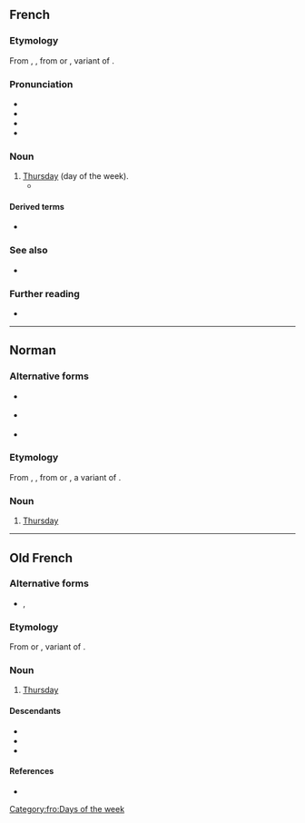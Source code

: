 {{also|Jeudi}}
==French==

===Etymology===
From {{inh|fr|fro|jeudi}}, {{m|fro|jusdi}}, from {{inh|fr|la||Jovis diēs}} or {{m|la||Iovis diēs}}, variant of {{m|la|diēs Iovis||day of Jupiter}}.

===Pronunciation===
* {{fr-IPA|jeûdi}}
* {{audio|fr|Fr-jeudi-fr-ouest.ogg|Audio (France)}}
* {{rhymes|fr|i}}
* {{homophones|fr|jeudis}}

===Noun===
{{fr-noun|m}}

# [[Thursday]] (day of the week).
#* {{quote-book|fr|1986||Il était une fois … une petite grenouille|||passage=En avant, la musique des jours de la semaine.<br>En avant, la musique des jours de la semaine.<br>Lundi marche devant,<br>Rantaplan.<br>Mardi joue de la trompette,<br>De la trompette.<br>Mercredi du violon,<br>Du violon.<br>'''Jeudi''' de l’accordéon,<br>De l’accordéon.<br>Vendredi et samedi chantent la chanson de dimanche.<br>Vendredi et samedi chantent la chanson de dimanche.<br>En avant, la musique des jours de la semaine.<br>En avant, la musique des jours de la semaine.|translation=Onward, the music of the days of the week.<br>Onward, the music of the days of the week.<br>Monday marches ahead,<br>Rantaplan.<br>Tuesday plays the trumpet,<br>The trumpet.<br>Wednesday the violin,<br>The violin.<br>Thursday the accordion,<br>The accordion.<br>Friday and Saturday sing the song of Sunday.<br>Friday and Saturday sing the song of Sunday.<br>Onward, the music of the days of the week.<br>Onward, the music of the days of the week.|chapter=Il était une fois … une maison des musiciens|trans-chapter=There Once Was… a House of Musicians|trans-title=There Once Was… a Little Frog|genre=fiction|publisher={{w2|fr|CLE International}}|location=Paris}}

====Derived terms====
* {{l|fr|la semaine des quatre jeudis}}

===See also===
* {{list:days of the week/fr}}

===Further reading===
* {{R:TLFi}}

----

==Norman==

===Alternative forms===
* {{l|nrf|Jeudi}} {{qualifier|Jersey}}
* {{l|nrf|jéeudi}} {{qualifier|continental Normandy}}
* {{l|nrf|djödi}} {{qualifier|Sark}}

===Etymology===
From {{inh|nrf|fro|jeudi}}, {{m|fro|jusdi}}, from {{inh|nrf|la||Jovis diēs}} or {{m|la||Iovis diēs}}, a variant of {{m|la|diēs Iovis||day of Jupiter}}.

===Noun===
{{nrf-noun|m}}

# {{lb|nrf|Guernsey}} [[Thursday]]

{{topics|nrf|Days of the week}}

----

==Old French==

===Alternative forms===
* {{l|fro|jusdi}}, {{l|fro|juesdi}}

===Etymology===
From {{inh|fro|la||Jovis diēs}} or {{m|la||Iovis diēs}}, variant of {{m|la|diēs Iovis}}.

===Noun===
{{fro-noun|m}}

# [[Thursday]]

====Descendants====
* {{desc|fr|jeudi}}
* {{desc|nrf|jeudi}}
* {{desc|wa|djudi}}

====References====
* {{R:Godefroy|supplement=1}}<!--contains a long list of alternative forms, too long to list here-->

[[Category:fro:Days of the week]]